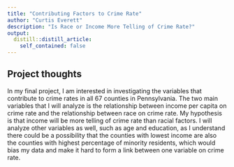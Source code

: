 ```yaml
---
title: "Contributing Factors to Crime Rate"
author: "Curtis Everett"
description: "Is Race or Income More Telling of Crime Rate?"
output:
  distill::distill_article:
    self_contained: false
---
```



## Project thoughts

In my final project, I am interested in investigating the variables that contribute to crime rates in all 67 counties in Pennsylvania. The two main variables that I will analyze is the relationship between income per capita on crime rate and the relationship between race on crime rate. My hypothesis is that income will be more telling of crime rate than racial factors. I will analyze other variables as well, such as age and education, as I understand there could be a possibility that the counties with lowest income are also the counties with highest percentage of minority residents, which would bias my data and make it hard to form a link between one variable on crime rate. 





